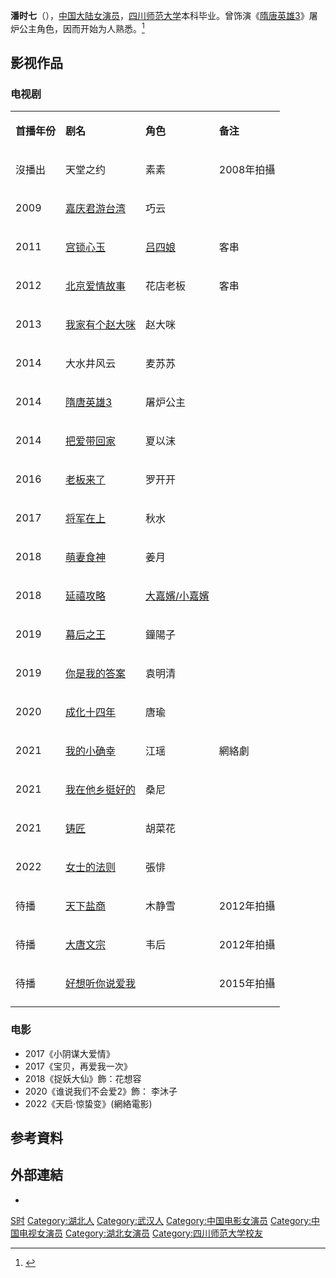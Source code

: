 {{藝人
|姓名 = 潘时七
|類型 = 女演員 
|圖片 =
|圖片尺寸 =
|圖片簡介 =
|本名 = 邓君逸
|外文名 =
|外文 = 
|羅馬拼音 = Pan Shi Qi
|英文名 = Sookie
|暱稱 =
|其他藝名 =
|國籍 ={{PRC}}
|民族 = [[漢族|漢族]]
|籍貫 = 
|出生日期 ={{birth_date_and_age|1988|2|19}} 
|出生地點 ={{CHN}}[[湖北省|湖北省]][[武汉市|武汉市]]
|逝世日期 =
|逝世地點 =
|職業 =
|語言 = [[普通話|普通話]]
|教育程度 =[[四川师范大学|四川师范大学]]
|宗教信仰 =
|配偶 =
|兒女 =
|父母 =
|音樂類型 =
|演奏樂器 =
|出道地點 =
|出道作 =
|出道日期 =
|代表作 =《[[把爱带回家|把爱带回家]]》<BR>《[[隋唐英雄3|隋唐英雄3]]》<BR>《[[延禧攻略|延禧攻略]]》
|活躍年代 =
|唱片公司 =
|經紀公司 =北京博方文化有限公司
|網站 =
|相關團體 =
|獎項 =
|IMDb = 5397498
}}
'''潘时七'''（{{bd||1988年2月19日|catIdx=P}}），[[中国大陆|中国大陆]][[女演员|女演员]]，[[四川师范大学|四川师范大学]]本科毕业。曾饰演《[[隋唐英雄3|隋唐英雄3]]》屠炉公主角色，因而开始为人熟悉。<REF>
{{Cite web |url=http://ent.sina.com.cn/v/m/2013-10-28/17044032144.shtml |title=《我家有个赵大咪》潘时七吴孟达忘年交 |access-date=2014-07-25 |archive-date=2016-03-04 |archive-url=https://web.archive.org/web/20160304094617/http://ent.sina.com.cn/v/m/2013-10-28/17044032144.shtml |dead-url=no }}
</REF>

==影视作品==
=== 电视剧 ===
{| class="wikitable"
|- style="background:pink; color:black" align="center"
|'''首播年份'''||'''剧名'''||'''角色'''||'''备注'''
|-
| 沒播出||天堂之约||素素||2008年拍攝
|- 
|2009||[[嘉慶君遊台灣_(2009年電視劇)|嘉庆君游台湾]]||巧云||
|-
|2011||[[宫_(2011年电视剧)|宫锁心玉]]||[[吕四娘|吕四娘]]||客串
|-
|2012||[[北京爱情故事_(2012年电视剧)|北京爱情故事]]||花店老板||客串
|-
|2013||[[我家有个赵大咪|我家有个赵大咪]]||赵大咪 ||		
|-
|2014||大水井风云 ||麦苏苏||
|-
|2014||[[隋唐英雄_(2014年电视剧)|隋唐英雄3]]||屠炉公主||
|-
|2014||[[把爱带回家|把爱带回家]]||夏以沫	||
|-
|2016 ||[[老板来了|老板来了]]|| 罗开开 || 
|-
|2017 ||[[将军在上|将军在上]]||  秋水||
 |-
|2018 ||[[萌妻食神|萌妻食神]]||  姜月||
|-
|2018|| [[延禧攻略|延禧攻略]] ||[[淑嘉皇貴妃|大嘉嬪/小嘉嬪]]||
|-
|2019 ||[[幕后之王|幕后之王]]||  鐘陽子||
|-
|2019||[[你是我的答案|你是我的答案]] ||袁明清 ||
|-
|2020||[[成化十四年_(电视剧)|成化十四年]] || 唐瑜 ||
|-
|2021 ||[[我的小确幸|我的小确幸]]||江瑶  || 網絡劇
|-
|2021 ||[[我在他乡挺好的|我在他乡挺好的]]||桑尼 || 
|-
|2021 ||[[铸匠|铸匠]]|| 胡菜花|| 
|-
|2022 ||[[女士的法则|女士的法则]]|| 張悱|| 
|-
|待播||[[天下盐商|天下盐商]]||木静雪||2012年拍攝
|-
|待播||[[大唐文宗|大唐文宗]]||韦后||2012年拍攝
|-
|待播 ||[[好想听你说爱我|好想听你说爱我]]||  ||2015年拍攝
|-
|}

=== 电影 ===
* 2017《小阴谋大爱情》
* 2017《宝贝，再爱我一次》
* 2018《捉妖大仙》飾：花想容
* 2020《谁说我们不会爱2》飾： 李沐子
* 2022《天启·惊蛰变》(網絡電影)

== 参考資料 ==
{{reflist}}

==外部連結==
*{{Sinaweibo|panshiqi}}
{{DEFAULTSORT:P潘}}
[[Category:潘姓|S时]]
[[Category:湖北人|Category:湖北人]]
[[Category:武汉人|Category:武汉人]]
[[Category:中国电影女演员|Category:中国电影女演员]]
[[Category:中国电视女演员|Category:中国电视女演员]]
[[Category:湖北女演员|Category:湖北女演员]]
[[Category:四川师范大学校友|Category:四川师范大学校友]]